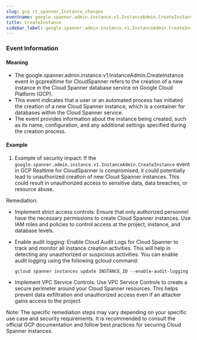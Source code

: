 ```yaml
--- 
slug: gcp_rt_spanner_Instance_changes
eventname: google.spanner.admin.instance.v1.InstanceAdmin.CreateInstance
title: CreateInstance
sidebar_label: google.spanner.admin.instance.v1.InstanceAdmin.CreateInstance
---
```

                       
### Event Information

#### Meaning

- The google.spanner.admin.instance.v1.InstanceAdmin.CreateInstance event in gcprealtime for CloudSpanner refers to the creation of a new instance in the Cloud Spanner database service on Google Cloud Platform (GCP).
- This event indicates that a user or an automated process has initiated the creation of a new Cloud Spanner instance, which is a container for databases within the Cloud Spanner service.
- The event provides information about the instance being created, such as its name, configuration, and any additional settings specified during the creation process.

#### Example

1. Example of security impact: If the `google.spanner.admin.instance.v1.InstanceAdmin.CreateInstance` event in GCP Realtime for CloudSpanner is compromised, it could potentially lead to unauthorized creation of new Cloud Spanner instances. This could result in unauthorized access to sensitive data, data breaches, or resource abuse.

Remediation:
- Implement strict access controls: Ensure that only authorized personnel have the necessary permissions to create Cloud Spanner instances. Use IAM roles and policies to control access at the project, instance, and database levels.
- Enable audit logging: Enable Cloud Audit Logs for Cloud Spanner to track and monitor all instance creation activities. This will help in detecting any unauthorized or suspicious activities. You can enable audit logging using the following gcloud command:

  ```
  gcloud spanner instances update INSTANCE_ID --enable-audit-logging
  ```

- Implement VPC Service Controls: Use VPC Service Controls to create a secure perimeter around your Cloud Spanner resources. This helps prevent data exfiltration and unauthorized access even if an attacker gains access to the project.

Note: The specific remediation steps may vary depending on your specific use case and security requirements. It is recommended to consult the official GCP documentation and follow best practices for securing Cloud Spanner instances.


 